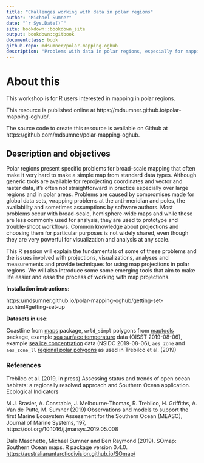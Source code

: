 ```yaml
---
title: "Challenges working with data in polar regions"
author: "Michael Sumner"
date: "`r Sys.Date()`"
site: bookdown::bookdown_site
output: bookdown::gitbook
documentclass: book
github-repo: mdsumner/polar-mapping-oghub
description: "Problems with data in polar regions, especially for mapping."
---
```


# About this

This workshop is for R users interested in mapping in polar regions. 

This resource is published online at https://mdsumner.github.io/polar-mapping-oghub/.  

The source code to create this resource is available on Github at https://github.com/mdsumner/polar-mapping-oghub. 

## Description and objectives 

Polar regions present specific problems for broad-scale mapping that often make it very hard to make a simple map from standard data types. Although generic tools are available for reprojecting coordinates and vector and raster data, it's often not straightforward in practice especially over large regions and in polar areas. Problems are caused by compromises made for global data sets, wrapping problems at the anti-meridian and poles, the availability and sometimes assumptions by software authors. Most problems occur with broad-scale, hemisphere-wide maps and while these are less commonly used for analysis, they are used to prototype and trouble-shoot workflows. Common knowledge about projections and choosing them for particular purposes is not widely shared, even though they are very powerful for visualization and analysis at any scale. 

This R session will explain the fundamentals of some of these problems and the issues involved with projections, visualizations, analyses and measurements and provide techniques for using map projections in polar regions. We will also introduce some some emerging tools that aim to make life easier and ease the process of working with map projections. 

**Installation instructions**:  

https://mdsumner.github.io/polar-mapping-oghub/getting-set-up.html#getting-set-up

**Datasets in use**: 

Coastline from [maps](https://CRAN.r-project.org/package=maps) package, `wrld_simpl` polygons from [maptools](https://CRAN.r-project.org/package=maptools) package, example [sea surface temperature](https://www.ncdc.noaa.gov/oisst) data (OISST 2019-08-06), example [sea ice concentration](https://nsidc.org/data/nsidc-0051) data (NSIDC 2019-08-06), `aes_zone` and `aes_zone_ll` [regional polar polygons](https://australianantarcticdivision.github.io/aceecostats/articles/static-variables-area.html) as used in Trebilco et al. (2019)


### References

Trebilco et al. (2019, in press) Assessing status and trends of open ocean habitats: a regionally resolved approach and Southern Ocean application. Ecological Indicators

M.J. Brasier, A. Constable, J. Melbourne-Thomas, R. Trebilco, H. Griffiths, A. Van de Putte, M. Sumner (2019) Observations and models to support the first Marine Ecosystem Assessment for the Southern Ocean (MEASO), Journal of Marine Systems, 197, https://doi.org/10.1016/j.jmarsys.2019.05.008

Dale Maschette, Michael Sumner and Ben Raymond (2019). SOmap: Southern Ocean maps. R package version 0.4.0.
[https://australianantarcticdivision.github.io/SOmap/](https://australianantarcticdivision.github.io/SOmap/)
